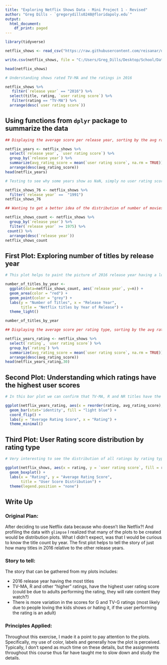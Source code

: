 ```yaml
---
title: "Exploring Netflix Shows Data - Mini Project 1 - Revised"
author: "Greg Dills - `gregorydills0248@floridapoly.edu`"
output:
  html_document:
    df_print: paged
---
```



```r
library(tidyverse)
```


```r
netflix_shows <- read_csv("https://raw.githubusercontent.com/reisanar/datasets/master/netflixShows.csv")

```

```r
write.csv(netflix_shows, file = "C:/Users/Greg_Dills/Desktop/School/Data_Visualization/Data_Viz_Project_1/data/netflix_shows.csv", row.names = FALSE)
```


```r
head(netflix_shows)
```



```r
# Understanding shows rated TV-MA and the ratings in 2016

netflix_shows %>% 
   filter(`release year` == "2016") %>% 
  select(title, rating, `user rating score`) %>% 
   filter(rating == "TV-MA") %>% 
  arrange(desc(`user rating score`))
```



## Using functions from `dplyr` package to summarize the data 


```r
## Displaying the average score per release year, sorting by the avg rating score. Appears that 2017 release year has the average highest rating score.

netflix_years <- netflix_shows %>% 
  select(`release year`, `user rating score`) %>%
  group_by(`release year`) %>%
  summarize(avg_rating_score = mean(`user rating score`, na.rm = TRUE)) %>% 
  arrange(desc(avg_rating_score))
head(netflix_years)
```


```r
# Testing to see why some years show as NaN, simply no user rating score in the data.

netflix_shows_76 <- netflix_shows %>% 
  filter(`release year` ==  "1991")
netflix_shows_76
```


```r
## Wanting to get a better idea of the distribution of number of movies by release year, 2016 has a lot more than other years. This is most likely due to Netflix original content being pushed.

netflix_shows_count <- netflix_shows %>% 
  group_by(`release year`) %>% 
  filter(`release year` >= 1975) %>% 
 count() %>% 
  arrange(desc(`release year`))
netflix_shows_count
```


## First Plot: Exploring number of titles by release year

```r

# This plot helps to paint the picture of 2016 release year having a lot more titles compared to other years. Definitely a case of Netflix pushing original content throughout the year. By excluding the few titles with release years prior to 1975, we are able to see the volume of titles by release year more clearly.

number_of_titles_by_year <-
  ggplot(data=netflix_shows_count, aes(`release year`, y=n)) +
  geom_area(color = "red") +
  geom_point(color = "grey") +
  labs(y = "Number of Titles", x = "Release Year",
       title = "Netflix titles by Year of Release") +
  theme_light()

number_of_titles_by_year

```




```r
## Displaying the average score per rating type, sorting by the avg rating score. Very interesting to see the rating types such as TV-MA and R get a higher average score. Most likely due to adults giving the rating?

netflix_years_rating <- netflix_shows %>% 
  select(`rating`, `user rating score`) %>%
  group_by(`rating`) %>%
  summarize(avg_rating_score = mean(`user rating score`, na.rm = TRUE)) %>% 
  arrange(desc(avg_rating_score))
head(netflix_years_rating,30)
```
## Second Plot: Understanding which ratings have the highest user scores

```r

# In this bar plot we can confirm that TV-MA, R and NR titles have the highest rating score. My hypothesis is that this is due to majority of adults perform the rating and thus, will rate based on their individual preference, not that of a child's perception for TV-G or G rated movies.

ggplot(netflix_years_rating, aes(x = reorder(rating, avg_rating_score), y = avg_rating_score)) +
  geom_bar(stat='identity', fill = "light blue") +
  coord_flip() +
  labs(y = "Average Rating Score", x = "Rating") +
  theme_minimal()
```

## Third Plot: User Rating score distribution by rating type

```r
# Very interesting to see the distribution of all ratings by rating type. It appears that users can be passionate about children shows (G, TV-G)

ggplot(netflix_shows, aes(x = rating, y = `user rating score`, fill = rating)) +
  geom_boxplot() +
  labs(x = "Rating", y = "Average Rating Score",
       title = "User Score Distribution") +
  theme(legend.position = "none")
```


## Write Up

### Original Plan:

After deciding to use Netflix data because who doesn't like Netflix?! And profiling the data with `glimpse` I realized that many of the plots to be created would be distribution plots. What I didn't expect, was that I would be curious to know the title count by year. The first plot helps to tell the story of just how many titles in 2016 relative to the other release years.


### Story to tell:

The story that can be gathered from my plots includes:

 - 2016 release year having the most titles
 - TV-MA, R and other "higher" ratings, have the highest user rating score (could be due to adults performing the rating, they will rate content they watch?)
 - There is more variation in the scores for G and TV-G ratings (most likely due to people loving the kids shows or hating it, if the user performing the rating is an adult)


### Principles Applied:

Throughout this exercise, I made it a point to pay attention to the plots. Specifically, my use of color, labels and generally how the plot is perceived. Typically, I don't spend as much time on these details, but the assignments throughout this course thus far have taught me to slow down and study the details.
























